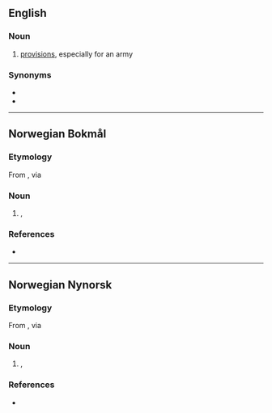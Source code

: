 {{also|Proviant}}

==English==

===Noun===
{{en-noun|-}}

# {{lb|en|Scotland}} [[provisions]], especially for an army

===Synonyms===
* {{l|en|provand}}
* {{l|en|provant}}

----

==Norwegian Bokmål==
{{wikipedia|lang=no}}

===Etymology===
From {{etyl|it|nb}} {{m|it|provianda}}, via {{etyl|de|nb}} {{m|de|Proviant}}

===Noun===
{{nb-noun-m1}}

# {{l|en|provisions}}, {{l|en|supplies}} {{qualifier|of food, drink etc.}}

===References===
* {{R:The Bokmål Dictionary}}

----

==Norwegian Nynorsk==

===Etymology===
From {{etyl|it|nn}} {{m|it|provianda}}, via {{etyl|de|nn}} {{m|de|Proviant}}

===Noun===
{{nn-noun-m1}}

# {{l|en|provisions}}, {{l|en|supplies}} {{qualifier|of food, drink etc.}}

===References===
* {{R:The Nynorsk Dictionary}}